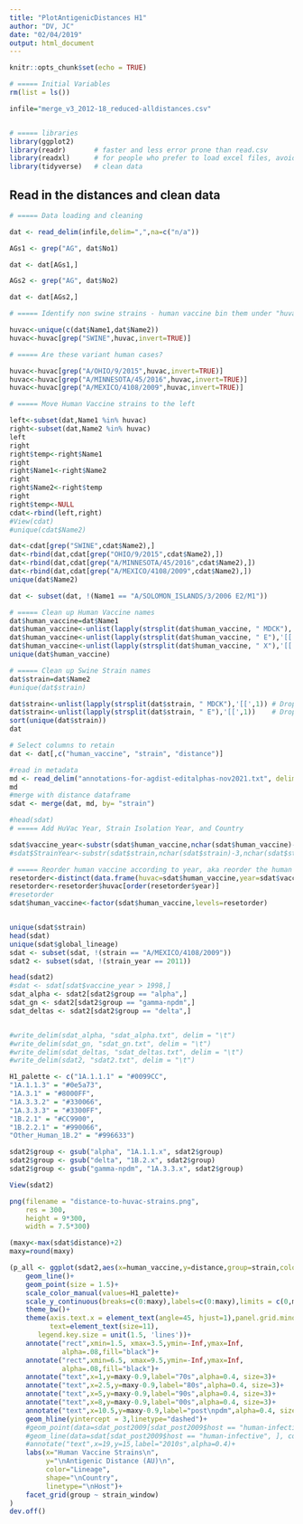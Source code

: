 ```yaml
---
title: "PlotAntigenicDistances H1"
author: "DV, JC"
date: "02/04/2019"
output: html_document
---
```


```r
knitr::opts_chunk$set(echo = TRUE)
```

```r
# ===== Initial Variables
rm(list = ls())

infile="merge_v3_2012-18_reduced-alldistances.csv"


# ===== libraries
library(ggplot2)
library(readr)       # faster and less error prone than read.csv
library(readxl)      # for people who prefer to load excel files, avoid tsv conversion confusion and bugs
library(tidyverse)   # clean data

```

## Read in the distances and clean data

```r
# ===== Data loading and cleaning

dat <- read_delim(infile,delim=",",na=c("n/a"))

AGs1 <- grep("AG", dat$No1)

dat <- dat[AGs1,]

AGs2 <- grep("AG", dat$No2)

dat <- dat[AGs2,]

```

```r
# ===== Identify non swine strains - human vaccine bin them under "huvac"

huvac<-unique(c(dat$Name1,dat$Name2))
huvac<-huvac[grep("SWINE",huvac,invert=TRUE)]

# ===== Are these variant human cases?

huvac<-huvac[grep("A/OHIO/9/2015",huvac,invert=TRUE)]
huvac<-huvac[grep("A/MINNESOTA/45/2016",huvac,invert=TRUE)]
huvac<-huvac[grep("A/MEXICO/4108/2009",huvac,invert=TRUE)]
```


```r
# ===== Move Human Vaccine strains to the left

left<-subset(dat,Name1 %in% huvac)
right<-subset(dat,Name2 %in% huvac)
left
right
right$temp<-right$Name1
right
right$Name1<-right$Name2
right
right$Name2<-right$temp
right
right$temp<-NULL
cdat<-rbind(left,right)
#View(cdat)
#unique(cdat$Name2)

```

```r

dat<-cdat[grep("SWINE",cdat$Name2),]
dat<-rbind(dat,cdat[grep("OHIO/9/2015",cdat$Name2),]) 
dat<-rbind(dat,cdat[grep("A/MINNESOTA/45/2016",cdat$Name2),]) 
dat<-rbind(dat,cdat[grep("A/MEXICO/4108/2009",cdat$Name2),]) 
unique(dat$Name2)

dat <- subset(dat, !(Name1 == "A/SOLOMON_ISLANDS/3/2006 E2/M1"))
```

```r
# ===== Clean up Human Vaccine names
dat$human_vaccine=dat$Name1
dat$human_vaccine<-unlist(lapply(strsplit(dat$human_vaccine, " MDCK"),'[[',1))
dat$human_vaccine<-unlist(lapply(strsplit(dat$human_vaccine, " E"),'[[',1))
dat$human_vaccine<-unlist(lapply(strsplit(dat$human_vaccine, " X"),'[[',1))
unique(dat$human_vaccine)

```


```r
# ===== Clean up Swine Strain names
dat$strain=dat$Name2
#unique(dat$strain)

dat$strain<-unlist(lapply(strsplit(dat$strain, " MDCK"),'[[',1)) # Drop MDCK info
dat$strain<-unlist(lapply(strsplit(dat$strain, " E"),'[[',1))    # Drop E info
sort(unique(dat$strain))
dat
```

```r


# Select columns to retain 
dat <- dat[,c("human_vaccine", "strain", "distance")]

#read in metadata
md <- read_delim("annotations-for-agdist-editalphas-nov2021.txt", delim = "\t")
md
#merge with distance dataframe
sdat <- merge(dat, md, by= "strain")

#head(sdat)
# ===== Add HuVac Year, Strain Isolation Year, and Country

sdat$vaccine_year<-substr(sdat$human_vaccine,nchar(sdat$human_vaccine)-3,nchar(sdat$human_vaccine))
#sdat$StrainYear<-substr(sdat$strain,nchar(sdat$strain)-3,nchar(sdat$strain))

# ===== Reorder human vaccine according to year, aka reorder the human vaccines on the x axis
resetorder<-distinct(data.frame(huvac=sdat$human_vaccine,year=sdat$vaccine_year))
resetorder<-resetorder$huvac[order(resetorder$year)]
#resetorder
sdat$human_vaccine<-factor(sdat$human_vaccine,levels=resetorder)


unique(sdat$strain)
head(sdat)
unique(sdat$global_lineage)
sdat <- subset(sdat, !(strain == "A/MEXICO/4108/2009"))
sdat2 <- subset(sdat, !(strain_year == 2011))
```

```r

head(sdat2)
#sdat <- sdat[sdat$vaccine_year > 1998,]
sdat_alpha <- sdat2[sdat2$group == "alpha",]
sdat_gn <- sdat2[sdat2$group == "gamma-npdm",]
sdat_deltas <- sdat2[sdat2$group == "delta",]


#write_delim(sdat_alpha, "sdat_alpha.txt", delim = "\t")
#write_delim(sdat_gn, "sdat_gn.txt", delim = "\t")
#write_delim(sdat_deltas, "sdat_deltas.txt", delim = "\t")
#write_delim(sdat2, "sdat2.txt", delim = "\t")
```

```r
H1_palette <- c("1A.1.1.1" = "#0099CC",
"1A.1.1.3" = "#0e5a73",
"1A.3.1" = "#8000FF",
"1A.3.3.2" = "#330066",
"1A.3.3.3" = "#3300FF",
"1B.2.1" = "#CC9900",
"1B.2.2.1" = "#990066",
"Other_Human_1B.2" = "#996633")
```

```r
sdat2$group <- gsub("alpha", "1A.1.1.x", sdat2$group)
sdat2$group <- gsub("delta", "1B.2.x", sdat2$group)
sdat2$group <- gsub("gamma-npdm", "1A.3.3.x", sdat2$group)

View(sdat2)
```


```r
png(filename = "distance-to-huvac-strains.png", 
    res = 300,
    height = 9*300,
    width = 7.5*300)

(maxy<-max(sdat$distance)+2)
maxy=round(maxy)

(p_all <- ggplot(sdat2,aes(x=human_vaccine,y=distance,group=strain,color=global_lineage, shape = country, linetype = host))+
    geom_line()+
    geom_point(size = 1.5)+
    scale_color_manual(values=H1_palette)+
    scale_y_continuous(breaks=c(0:maxy),labels=c(0:maxy),limits = c(0,maxy))+
    theme_bw()+
    theme(axis.text.x = element_text(angle=45, hjust=1),panel.grid.minor=element_blank(), 
          text=element_text(size=11),
       legend.key.size = unit(1.5, 'lines'))+
    annotate("rect",xmin=1.5, xmax=3.5,ymin=-Inf,ymax=Inf,
             alpha=.08,fill="black")+
    annotate("rect",xmin=6.5, xmax=9.5,ymin=-Inf,ymax=Inf,
             alpha=.08,fill="black")+
    annotate("text",x=1,y=maxy-0.9,label="70s",alpha=0.4, size=3)+
    annotate("text",x=2.5,y=maxy-0.9,label="80s",alpha=0.4, size=3)+
    annotate("text",x=5,y=maxy-0.9,label="90s",alpha=0.4, size=3)+
    annotate("text",x=8,y=maxy-0.9,label="00s",alpha=0.4, size=3)+
    annotate("text",x=10.5,y=maxy-0.9,label="post\npdm",alpha=0.4, size=3)+
    geom_hline(yintercept = 3,linetype="dashed")+
    #geom_point(data=sdat_post2009[sdat_post2009$host == "human-infective", ], size = 6)+
    #geom_line(data=sdat[sdat_post2009$host == "human-infective", ], color = 'black')+
    #annotate("text",x=19,y=15,label="2010s",alpha=0.4)+
    labs(x="Human Vaccine Strains\n",
         y="\nAntigenic Distance (AU)\n",
         color="Lineage",
         shape="\nCountry",
         linetype="\nHost")+
    facet_grid(group ~ strain_window) 
)
dev.off()
```



